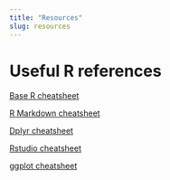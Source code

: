 ```yaml
---
title: "Resources"
slug: resources
---
```


# Useful R references

[Base R cheatsheet](http://github.com/rstudio/cheatsheets/raw/master/base-r.pdf)

[R Markdown cheatsheet](https://github.com/rstudio/cheatsheets/raw/master/rmarkdown-2.0.pdf)

[Dplyr cheatsheet](https://github.com/rstudio/cheatsheets/raw/master/data-transformation.pdf)

[Rstudio cheatsheet](https://github.com/rstudio/cheatsheets/raw/master/rstudio-ide.pdf)

[ggplot cheatsheet](https://rstudio.com/wp-content/uploads/2015/03/ggplot2-cheatsheet.pdf)


